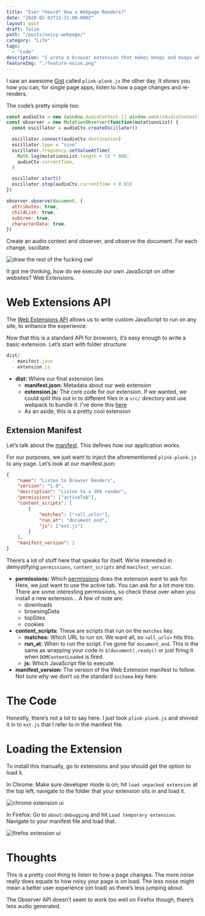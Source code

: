 ```yaml
---
title: "Ever *heard* How a Webpage Renders?"
date: "2020-02-02T21:31:00.000Z"
layout: post
draft: false
path: "/posts/noisy-webpage/"
category: "Life"
tags:
  - "Code"
description: "I wrote a browser extension that makes beeps and boops when the dom tree changes."
featureImg: "./feature-noise.png"
---
```


I saw an awesome [Gist](https://gist.github.com/tomhicks/6cb5e827723c4eaef638bf9f7686d2d8) called `plink-plonk.js` the other day. It shows you how you can, for single page apps, listen to how a page changes and re-renders.

The code’s pretty simple too:

```jsx
const audioCtx = new (window.AudioContext || window.webkitAudioContext)()
const observer = new MutationObserver(function(mutationsList) {
  const oscillator = audioCtx.createOscillator()

  oscillator.connect(audioCtx.destination)
  oscillator.type = "sine"
  oscillator.frequency.setValueAtTime(
    Math.log(mutationsList.length + 5) * 880,
    audioCtx.currentTime,
  )

  oscillator.start()
  oscillator.stop(audioCtx.currentTime + 0.01)
})

observer.observe(document, {
  attributes: true,
  childList: true,
  subtree: true,
  characterData: true,
})
```

Create an audio context and observer, and observe the document. For each change, oscillate.

![draw the rest of the fucking owl](./owl.png)

It got me thinking, how do we execute our own JavaScript on other websites? Web Extensions.

# Web Extensions API

The [Web Extensions API](https://developer.mozilla.org/en-US/docs/Mozilla/Add-ons/WebExtensions) allows us to write custom JavaScript to run on any site, to enhance the experience.

Now that this is a standard API for browsers, it’s easy enough to write a basic extension. Let’s start with folder structure:

```jsx
dist/ 
  - manifest.json 
  - extension.js
```

- **dist:** Where our final extension lies
    - **manifest.json:** Metadata about our web extension
    - **extension.js:** The core code for our extension. If we wanted, we could split this out in to different files in a `src/` directory and use webpack to bundle it. I’ve done this [here](https://github.com/hjfitz/WEBRES-1)
    - As an aside, this is a pretty cool extension

## Extension Manifest

Let’s talk about the [manifest](https://developer.mozilla.org/en-US/docs/Mozilla/Add-ons/WebExtensions/manifest.json). This defines how our application works.

For our purposes, we just want to inject the aforementioned `plink-plonk.js` to any page. Let’s look at our manifest.json:

```json
{
	"name": "Listen to Browser Renders",
	"version": "1.0",
	"description": "Listen to a SPA render",
	"permissions": ["activeTab"],
	"content_scripts": [
		{
			"matches": ["<all_urls>"],
			"run_at": "document_end",
			"js": ["ext.js"]
		}
	],
	"manifest_version": 2
}
```

There’s a lot of stuff here that speaks for itself. We’re interested in demystifying `permissions`, `content_scripts` and `manifest_version`.

- **permissions:** Which [permissions](https://developer.mozilla.org/en-US/docs/Mozilla/Add-ons/WebExtensions/manifest.json/permissions) does the extension want to ask for. Here, we just want to use the
active tab. You can ask for a lot more too. There are some interesting
permissions, so check these over when you install a new extension… A few of note are:
    - downloads
    - browsingData
    - topSites
    - cookies
- **content_scripts:** These are scripts that run on the `matches` key.
    - **matches:** Which URL to run on. We want all, so `<all_urls>` hits this.
    - **run_at:** When to run the script. I’ve gone for `document_end`. This is the same as wrapping your code in `$(document).ready()` or just firing it when `DOMContentLoaded` is fired.
    - **js:** Which JavaScript file to execute.
- **manifest_version:** The version of the Web Extension manifest to follow. Not sure why we don’t us the standard `$schema` key here.

# The Code

Honestly, there’s not a lot to say here. I just took `plink-plonk.js` and shoved it in to `ext.js` that I refer to in the manifest file.

# Loading the Extension

To install this manually, go to extensions and you should get the option to load it.

In Chrome: Make sure developer mode is on; hit `load unpacked extension` at the top left, navigate to the folder that your extension sits in and load it.

![chrome extension ui](./chrome-extension.png)

In Firefox: Go to `about:debugging` and hit `Load temporary extension`. Navigate to your manifest file and load that.

![firefox extension ui](./firefox-extension.png)

# Thoughts

This is a pretty cool thing to listen to how a page changes. The more noise really does equate to how noisy your page is on load. The less noise might mean a better user experience (on load) as there’s less jumping about.

The Observer API doesn’t seem to work too well on Firefox though, there’s less audio generated.
